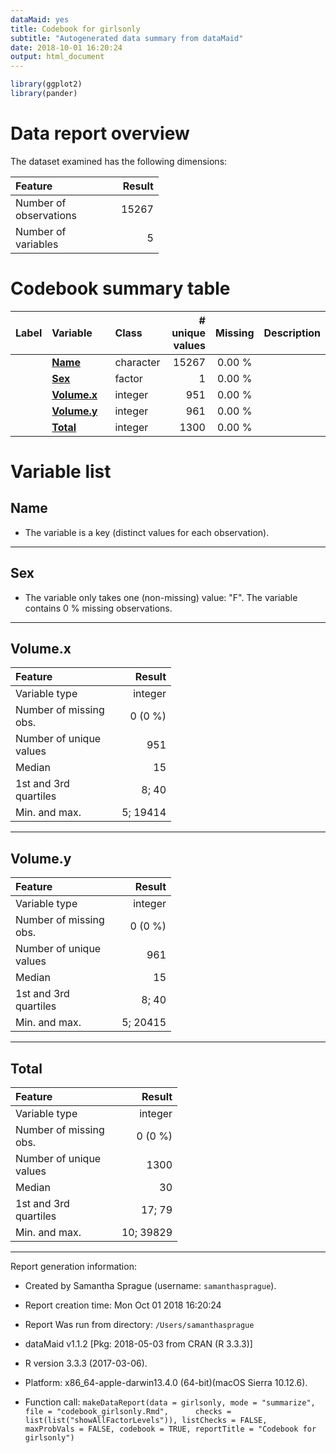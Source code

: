 ```yaml
---
dataMaid: yes
title: Codebook for girlsonly
subtitle: "Autogenerated data summary from dataMaid"
date: 2018-10-01 16:20:24
output: html_document
---
```

```r
library(ggplot2)
library(pander)
```
# Data report overview
The dataset examined has the following dimensions:


---------------------------------
Feature                    Result
------------------------ --------
Number of observations      15267

Number of variables             5
---------------------------------










# Codebook summary table

-----------------------------------------------------------------------
Label   Variable         Class         # unique  Missing  Description  
                                         values                        
------- ---------------- ----------- ---------- --------- -------------
        **[Name]**       character        15267  0.00 %                

        **[Sex]**        factor               1  0.00 %                

        **[Volume.x]**   integer            951  0.00 %                

        **[Volume.y]**   integer            961  0.00 %                

        **[Total]**      integer           1300  0.00 %                
-----------------------------------------------------------------------




# Variable list
## Name

* The variable is a key (distinct values for each observation).



---

## Sex

* The variable only takes one (non-missing) value: \"F\". The variable contains 0 \% missing observations.



---

## Volume.x


------------------------------------
Feature                       Result
------------------------- ----------
Variable type                integer

Number of missing obs.       0 (0 %)

Number of unique values          951

Median                            15

1st and 3rd quartiles          8; 40

Min. and max.               5; 19414
------------------------------------




---

## Volume.y


------------------------------------
Feature                       Result
------------------------- ----------
Variable type                integer

Number of missing obs.       0 (0 %)

Number of unique values          961

Median                            15

1st and 3rd quartiles          8; 40

Min. and max.               5; 20415
------------------------------------




---

## Total


-------------------------------------
Feature                        Result
------------------------- -----------
Variable type                 integer

Number of missing obs.        0 (0 %)

Number of unique values          1300

Median                             30

1st and 3rd quartiles          17; 79

Min. and max.               10; 39829
-------------------------------------




---



Report generation information:

 *  Created by Samantha Sprague (username: `samanthasprague`).

 *  Report creation time: Mon Oct 01 2018 16:20:24

 *  Report Was run from directory: `/Users/samanthasprague`

 *  dataMaid v1.1.2 [Pkg: 2018-05-03 from CRAN (R 3.3.3)]

 *  R version 3.3.3 (2017-03-06).

 *  Platform: x86_64-apple-darwin13.4.0 (64-bit)(macOS Sierra 10.12.6).

 *  Function call: `makeDataReport(data = girlsonly, mode = "summarize", file = "codebook_girlsonly.Rmd", 
    checks = list(list("showAllFactorLevels")), listChecks = FALSE, 
    maxProbVals = FALSE, codebook = TRUE, reportTitle = "Codebook for girlsonly")`

